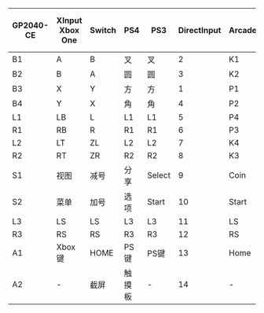 | GP2040-CE | XInput <br/> Xbox One | Switch  | PS4      | PS3      | DirectInput | Arcade | RP2040 Advanced Breakout Board |
| --------- | --------------------- | ------- | -------- | -------- | ----------- | ------ | ------------------------------ |
| B1        | A                     | B       | 叉    | 叉    | 2           | K1     | K1                             |
| B2        | B                     | A       | 圆   | 圆   | 3           | K2     | K2                             |
| B3        | X                     | Y       | 方   | 方   | 1           | P1     | P1                             |
| B4        | Y                     | X       | 角 | 角 | 4           | P2     | P2                             |
| L1        | LB                    | L       | L1       | L1       | 5           | P4     | P4                             |
| R1        | RB                    | R       | R1       | R1       | 6           | P3     | P3                             |
| L2        | LT                    | ZL      | L2       | L2       | 7           | K4     | K4                             |
| R2        | RT                    | ZR      | R2       | R2       | 8           | K3     | K3                             |
| S1        | 视图                  | 减号   | 分享    | Select   | 9           | Coin   | S1                             |
| S2        | 菜单                 | 加号    | 选项  | Start    | 10          | Start  | S2                             |
| L3        | LS                    | LS      | L3       | L3       | 11          | LS     | L3                             |
| R3        | RS                    | RS      | R3       | R3       | 12          | RS     | R3                             |
| A1        | Xbox键                 | HOME    | PS键       | PS键       | 13          | Home   | A1                             |
| A2        | -                     | 截屏 | 触摸板 | -        | 14          | -      | A2                             |
